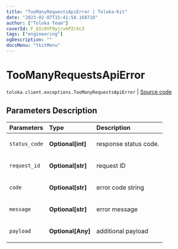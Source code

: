 ```yaml
---
title: "TooManyRequestsApiError | Toloka-Kit"
date: "2023-02-07T15:41:58.168718"
author: ["Toloka Team"]
coverId: F_bIcOYF9yjrxkPZrXc3
tags: ["engineering"]
ogDescription: ""
docsMenu: "tkitMenu"
---
```


# TooManyRequestsApiError
`toloka.client.exceptions.TooManyRequestsApiError` | [Source code](https://github.com/Toloka/toloka-kit/blob/v1.1.3/src/client/exceptions.py#L133)

## Parameters Description

| Parameters | Type | Description |
| :----------| :----| :-----------|
`status_code`|**Optional\[int\]**|<p>response status code.</p>
`request_id`|**Optional\[str\]**|<p>request ID</p>
`code`|**Optional\[str\]**|<p>error code string</p>
`message`|**Optional\[str\]**|<p>error message</p>
`payload`|**Optional\[Any\]**|<p>additional payload</p>